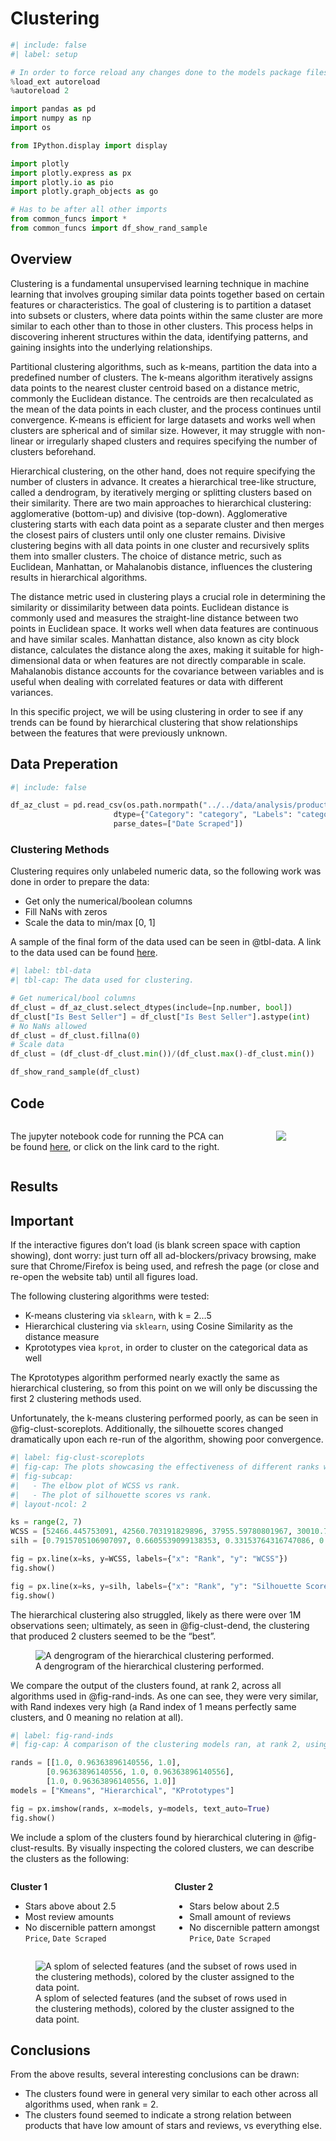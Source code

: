 # Clustering

```python
#| include: false
#| label: setup

# In order to force reload any changes done to the models package files
%load_ext autoreload
%autoreload 2

import pandas as pd
import numpy as np
import os

from IPython.display import display

import plotly
import plotly.express as px
import plotly.io as pio
import plotly.graph_objects as go

# Has to be after all other imports
from common_funcs import *
from common_funcs import df_show_rand_sample
```


## Overview

Clustering is a fundamental unsupervised learning technique in machine learning that involves grouping similar data points together based on certain features or characteristics. The goal of clustering is to partition a dataset into subsets or clusters, where data points within the same cluster are more similar to each other than to those in other clusters. This process helps in discovering inherent structures within the data, identifying patterns, and gaining insights into the underlying relationships.

Partitional clustering algorithms, such as k-means, partition the data into a predefined number of clusters. The k-means algorithm iteratively assigns data points to the nearest cluster centroid based on a distance metric, commonly the Euclidean distance. The centroids are then recalculated as the mean of the data points in each cluster, and the process continues until convergence. K-means is efficient for large datasets and works well when clusters are spherical and of similar size. However, it may struggle with non-linear or irregularly shaped clusters and requires specifying the number of clusters beforehand.

Hierarchical clustering, on the other hand, does not require specifying the number of clusters in advance. It creates a hierarchical tree-like structure, called a dendrogram, by iteratively merging or splitting clusters based on their similarity. There are two main approaches to hierarchical clustering: agglomerative (bottom-up) and divisive (top-down). Agglomerative clustering starts with each data point as a separate cluster and then merges the closest pairs of clusters until only one cluster remains. Divisive clustering begins with all data points in one cluster and recursively splits them into smaller clusters. The choice of distance metric, such as Euclidean, Manhattan, or Mahalanobis distance, influences the clustering results in hierarchical algorithms.

The distance metric used in clustering plays a crucial role in determining the similarity or dissimilarity between data points. Euclidean distance is commonly used and measures the straight-line distance between two points in Euclidean space. It works well when data features are continuous and have similar scales. Manhattan distance, also known as city block distance, calculates the distance along the axes, making it suitable for high-dimensional data or when features are not directly comparable in scale. Mahalanobis distance accounts for the covariance between variables and is useful when dealing with correlated features or data with different variances.

In this specific project, we will be using clustering in order to see if any trends can be found by hierarchical clustering that show relationships between the features that were previously unknown.

## Data Preperation

```python
#| include: false

df_az_clust = pd.read_csv(os.path.normpath("../../data/analysis/products_clustering.csv"),
                       dtype={"Category": "category", "Labels": "category"},
                       parse_dates=["Date Scraped"])
```

### Clustering Methods

Clustering requires only unlabeled numeric data, so the following work was done in order to prepare the data:

- Get only the numerical/boolean columns
- Fill NaNs with zeros
- Scale the data to min/max [0, 1]

A sample of the final form of the data used can be seen in @tbl-data. A link to the data used can be found [here](https://github.com/CUBoulder-DS/CSCI-5622/blob/main/data/output/products_sample.csv).

```python
#| label: tbl-data
#| tbl-cap: The data used for clustering.

# Get numerical/bool columns
df_clust = df_az_clust.select_dtypes(include=[np.number, bool])
df_clust["Is Best Seller"] = df_clust["Is Best Seller"].astype(int)
# No NaNs allowed
df_clust = df_clust.fillna(0)
# Scale data
df_clust = (df_clust-df_clust.min())/(df_clust.max()-df_clust.min())

df_show_rand_sample(df_clust)
```

## Code

::: {.columns}
::: {.column}
The jupyter notebook code for running the PCA can be found [here](https://github.com/CUBoulder-DS/CSCI-5622/blob/main/src/clustering.ipynb), or click on the link card to the right.
:::

::: {.column width=10%}
<!-- Spacing column -->
:::

::: {.column width=30%}
[![](https://github-link-card.s3.ap-northeast-1.amazonaws.com/CUBoulder-DS/CSCI-5622.png)](https://github.com/CUBoulder-DS/CSCI-5622/blob/main/src/clustering.ipynb)
:::
:::


## Results

::: callout-tip
## Important

If the interactive figures don't load (is blank screen space with caption showing), dont worry: just turn off all ad-blockers/privacy browsing, make sure that Chrome/Firefox is being used, and refresh the page (or close and re-open the website tab) until all figures load.
:::

The following clustering algorithms were tested:

- K-means clustering via `sklearn`, with k = 2...5
- Hierarchical clustering via `sklearn`, using Cosine Similarity as the distance measure
- Kprototypes viea `kprot`, in order to cluster on the categorical data as well

The Kprototypes algorithm performed nearly exactly the same as hierarchical clustering, so from this point on we will only be discussing the first 2 clustering methods used.

Unfortunately, the k-means clustering performed poorly, as can be seen in @fig-clust-scoreplots. Additionally, the silhouette scores changed dramatically upon each re-run of the algorithm, showing poor convergence.

```python
#| label: fig-clust-scoreplots
#| fig-cap: The plots showcasing the effectiveness of different ranks with Kmeans clustering.
#| fig-subcap:
#|   - The elbow plot of WCSS vs rank.
#|   - The plot of silhouette scores vs rank.
#| layout-ncol: 2

ks = range(2, 7)
WCSS = [52466.445753091, 42560.703191829896, 37955.59780801967, 30010.765661165904, 25547.29077174213]
silh = [0.7915705106907097, 0.6605539099138353, 0.33153764316747086, 0.40004941854890225, 0.6891371590207837]

fig = px.line(x=ks, y=WCSS, labels={"x": "Rank", "y": "WCSS"})
fig.show()

fig = px.line(x=ks, y=silh, labels={"x": "Rank", "y": "Silhouette Score"})
fig.show()
```


The hierarchical clustering also struggled, likely as there were over 1M observations seen; ultimately, as seen in @fig-clust-dend, the clustering that produced 2 clusters seemed to be the "best".


![A dengrogram of the hierarchical clustering performed.](../images/clust_dend.png){#fig-clust-dend}


We compare the output of the clusters found, at rank 2, across all algorithms used in @fig-rand-inds. As one can see, they were very similar, with Rand indexes very high (a Rand index of 1 means perfectly same clusters, and 0 meaning no relation at all).

```python
#| label: fig-rand-inds
#| fig-cap: A comparison of the clustering models ran, at rank 2, using the adjusted Rand Score Index.

rands = [[1.0, 0.96363896140556, 1.0],
        [0.96363896140556, 1.0, 0.96363896140556],
        [1.0, 0.96363896140556, 1.0]]
models = ["Kmeans", "Hierarchical", "KPrototypes"]

fig = px.imshow(rands, x=models, y=models, text_auto=True)
fig.show()
```

We include a splom of the clusters found by hierarchical clutering in @fig-clust-results. By visually inspecting the colored clusters, we can describe the clusters as the following:

::: {.columns}
::: {.column}
**Cluster 1**

- Stars above about 2.5
- Most review amounts
- No discernible pattern amongst `Price`, `Date Scraped`
:::

::: {.column}
**Cluster 2**

- Stars below about 2.5
- Small amount of reviews
- No discernible pattern amongst `Price`, `Date Scraped`
:::
:::

![A splom of selected features (and the subset of rows used in the clustering methods), colored by the cluster assigned to the data point.](../images/clust_splom.png){#fig-clust-results}



## Conclusions

From the above results, several interesting conclusions can be drawn:

- The clusters found were in general very similar to each other across all algorithms used, when rank = 2.
- The clusters found seemed to indicate a strong relation between products that have low amount of stars and reviews, vs everything else.
